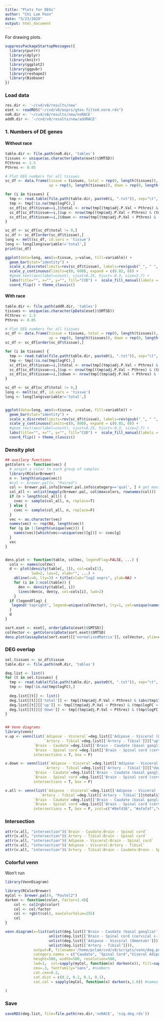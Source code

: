 ```yaml
---
title: "Plots for DEGs"
author: "Chi Lam Poon"
date: "3/23/2020"
output: html_document
---
```


For drawing plots.

```r
suppressPackageStartupMessages({
  library(purrr)
  library(dplyr)
  library(knitr)
  library(ggplot2)
  library(ggpubr)
  library(reshape2)
  library(Biobase)
})
```


### Load data
```r
res.dir <- '~/cvd/v8/results/new'
eset <- readRDS("~/cvd/v8/exprs/gtex.filted.norm.rds")
noR.dir <- '~/cvd/v8/results/new/noRACE'
addR.dir <- '~/cvd/v8/results/new/addRACE'
```



### 1. Numbers of DE genes
#### Without race
```r
table.dir <- file.path(noR.dir, 'tables')
tissues <- unique(as.character(pData(eset)$SMTSD))
FCthres <- 1.5
Pthres <- 0.05

# Plot DEG numbers for all tissues
sc_df <- data.frame(tissue = tissues, total = rep(0, length(tissues)), 
                    up = rep(0, length(tissues)), down = rep(0, length(tissues)))

for (i in tissues) {
  tmp <- read.table(file.path(table.dir, paste0(i, ".txt")), sep="\t", header=T)
  tmp <- tmp[!is.na(tmp$logFC),]
  sc_df[sc_df$tissue==i,]$total <- nrow(tmp[(tmp$adj.P.Val < Pthres) & (abs(tmp$logFC) > log2(FCthres)),])
  sc_df[sc_df$tissue==i,]$up <- nrow(tmp[(tmp$adj.P.Val < Pthres) & (tmp$logFC > log2(FCthres)),])
  sc_df[sc_df$tissue==i,]$down <- nrow(tmp[(tmp$adj.P.Val < Pthres) & (tmp$logFC < -log2(FCthres)),])
}

sc_df <- sc_df[sc_df$total != 0,]
sc_df <- sc_df[order(sc_df$tissue),]
long <- melt(sc_df, id.vars = 'tissue')
long <- long[long$variable!='total',]
print(sc_df)

ggplot(data=long, aes(x=tissue, y=value, fill=variable)) +
  geom_bar(stat="identity") +
  scale_x_discrete(limits=rev(sc_df$tissue), labels=rev(gsub("_", " ", sc_df$tissue))) +
  scale_y_continuous(limits=c(0, 600), expand = c(0.02, 0)) +
  #geom_text(aes(label=count), vjust=0.25, hjust=-0.3, size=2.7) +
  labs(title="", x="", y="", fill="CVD") +  scale_fill_manual(labels = c("Up", "Down"),values=c('#a69483','#e6e0d4')) +
  coord_flip() + theme_classic()
```


#### With race
```r
table.dir <- file.path(addR.dir, 'tables')
tissues <- unique(as.character(pData(eset)$SMTSD))
FCthres <- 1.5
Pthres <- 0.05

# Plot DEG numbers for all tissues
sc_df <- data.frame(tissue = tissues, total = rep(0, length(tissues)), 
                    up = rep(0, length(tissues)), down = rep(0, length(tissues)))
sc_df <- sc_df[order(sc_df$tissue),]

for (i in tissues) {
  tmp <- read.table(file.path(table.dir, paste0(i, ".txt")), sep="\t", header=T)
  tmp <- tmp[!is.na(tmp$logFC),]
  sc_df[sc_df$tissue==i,]$total <- nrow(tmp[(tmp$adj.P.Val < Pthres) & (abs(tmp$logFC) > log2(FCthres)),])
  sc_df[sc_df$tissue==i,]$up <- nrow(tmp[(tmp$adj.P.Val < Pthres) & (tmp$logFC > log2(FCthres)),])
  sc_df[sc_df$tissue==i,]$down <- nrow(tmp[(tmp$adj.P.Val < Pthres) & (tmp$logFC < -log2(FCthres)),])
}

sc_df <- sc_df[sc_df$total != 0,]
long <- melt(sc_df, id.vars = 'tissue')
long <- long[long$variable!='total',]


ggplot(data=long, aes(x=tissue, y=value, fill=variable)) +
  geom_bar(stat="identity") +
  scale_x_discrete(limits=rev(sc_df$tissue), labels=rev(gsub("_", " ", sc_df$tissue))) +
  scale_y_continuous(limits=c(0, 800), expand = c(0.02, 0)) +
  #geom_text(aes(label=count), vjust=0.25, hjust=-0.3, size=2.7) +
  labs(title="", x="", y="", fill="CVD") +  scale_fill_manual(labels = c("Up", "Down"),values=c('#a69483','#e6e0d4')) +
  coord_flip() + theme_classic()
```


### Density plot

```r
## auxilary functions
getColors <- function(vec) {
  # assgin a color to each group of samples
  library(RColorBrewer)
  n <- length(unique(vec))
  #col <- brewer.pal(n, "Paired")
  col <- brewer.pal.info[brewer.pal.info$category=='qual', ] # get max. 74 colours
  col_all <- unlist(mapply(brewer.pal, col$maxcolors, rownames(col)))
  if (n > length(col_all)) {
    cvec <- sample(col_all, n, replace=T)
  } else {
    cvec <- sample(col_all, n, replace=F)
  }
  vec <- as.character(vec)
  names(vec) <- rep(NA, length(vec))
  for (g in 1:length(unique(vec))) {
    names(vec)[which(vec==unique(vec)[g])] <- cvec[g]
  }
  vec
}


dens.plot <- function(table, colVec, legendFlag=FALSE, ...) {
  cols <- names(colVec)
  d <- plot(density(table[, 1]), col=cols[1], 
            lwd=2, las=2, xlab="", ...) +
    abline(v=0, lty=3) + title(xlab="log2 exprs", ylab=NA) +
    for (i in 2:ncol(table)) {
      den <- density(table[, i])
      lines(den$x, den$y, col=cols[i], lwd=2)
    }
  if (legendFlag) {
   legend('topright', legend=unique(colVector), lty=1, col=unique(names(colVector)), cex=0.6) 
  }
  d
}
```


```r
sort.eset <- eset[, order(pData(eset)$SMTSD)]
colVector <- getColors(pData(sort.eset)$SMTSD)
dens.plot(assayData(sort.eset)[['normalizedMatrix']], colVector, ylim=c(0,0.3), main='v8 data')
```


### DEG overlap

```r
sel.tissues <- sc_df$tissue
table.dir <- file.path(noR.dir, 'tables')

deg.list <- list()
for (t in sel.tissues) {
  tmp <- read.table(file.path(table.dir, paste0(t, ".txt")), sep="\t", header=T)
  tmp <- tmp[!is.na(tmp$logFC),]
  
  deg.list[[t]] <- list()
  deg.list[[t]][['total']] <- tmp[(tmp$adj.P.Val < Pthres) & (abs(tmp$logFC) > log2(FCthres)),]
  deg.list[[t]][['up']] <- tmp[(tmp$adj.P.Val < Pthres) & (tmp$logFC > log2(FCthres)),]
  deg.list[[t]][['down']] <- tmp[(tmp$adj.P.Val < Pthres) & (tmp$logFC < -log2(FCthres)),]
}


## Venn diagrams
library(venn)
v.up <- venn(list(`Adipose - Visceral`=deg.list[['Adipose - Visceral (Omentum)']][["up"]][["ID"]],
                  `Artery - Tibial`=deg.list[['Artery - Tibial']][["up"]][["ID"]],
             `Brain - Caudate`=deg.list[['Brain - Caudate (basal ganglia)']][["up"]][["ID"]],
             `Brain - Spinal cord`=deg.list[['Brain - Spinal cord (cervical c-1)']][["up"]][["ID"]]),
             intersections = T, box = F)

v.down <- venn(list(`Adipose - Visceral`=deg.list[['Adipose - Visceral (Omentum)']][["down"]][["ID"]],
                  `Artery - Tibial`=deg.list[['Artery - Tibial']][["down"]][["ID"]],
             `Brain - Caudate`=deg.list[['Brain - Caudate (basal ganglia)']][["down"]][["ID"]],
             `Brain - Spinal cord`=deg.list[['Brain - Spinal cord (cervical c-1)']][["down"]][["ID"]]),
             intersections = T, box = F)

v.all <- venn(list(`Adipose - Visceral`=deg.list[['Adipose - Visceral (Omentum)']]$total$ID,
                `Artery - Tibial`=deg.list[['Artery - Tibial']]$total$ID,
             `Brain - Caudate`=deg.list[['Brain - Caudate (basal ganglia)']]$total$ID,
             `Brain - Spinal cord`=deg.list[['Brain - Spinal cord (cervical c-1)']]$total$ID),
             intersections = T, box = F, zcol=c("#9efd38", "#afafaf","#a690ff","#1188cc"))

```

### Intersection
```r
attr(v.all, "intersection")$`Brain - Caudate:Brain - Spinal cord`
attr(v.all, "intersection")$`Artery - Tibial:Brain - Spinal cord`
attr(v.all, "intersection")$`Adipose - Visceral:Brain - Spinal cord`
attr(v.all, "intersection")$`Adipose - Visceral:Artery - Tibial`
attr(v.all, "intersection")$`Artery - Tibial:Brain - Caudate:Brain - Spinal cord`
```


### Colorful venn
Won't run
```r
library(VennDiagram)

library(RColorBrewer)
myCol <- brewer.pal(4, "Pastel2")
darken <- function(color, factor=1.4){
    col <- col2rgb(color)
    col <- col/factor
    col <- rgb(t(col), maxColorValue=255)
    col
}

venn.diagram(x=list(unlist(deg.list[['Brain - Caudate (basal ganglia)']]), 
                    unlist(deg.list[['Brain - Spinal cord (cervical c-1)']]),
                    unlist(deg.list[['Adipose - Visceral (Omentum)']]),
                    unlist(deg.list[['Artery - Tibial']])),
             output=F, filename='/home/pclam/cvd/v8/scripts/venn/deg.png',
             category.names = c("Caudate", "Spinal Cord","Viseral Adipose", "Tibial Artery"),
             height=580, width=580, resolution=500, 
             lwd=1,  col=sapply(myCol, function(x) darken(x)), fill=sapply(myCol, function(x) alpha(x,0.8)),
             cex=.3, fontfamily="sans", #numbers
             cat.cex=0.2, 
             cat.dist = c(0.2, 0.2, 0.1, 0.1),
             cat.col = sapply(myCol, function(x) darken(x,1.6)) #names
             
)

```


### Save
```r
saveRDS(deg.list, file=file.path(res.dir,'noRACE', 'sig.deg.rds'))
```


